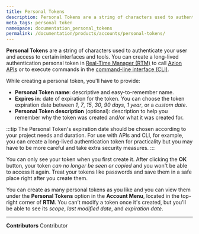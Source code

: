 ```yaml
---
title: Personal Tokens
description: Personal Tokens are a string of characters used to authenticate your user and access to certain interfaces and tools.
meta_tags: personal token
namespace: documentation_personal_tokens
permalink: /documentation/products/accounts/personal-tokens/
---
```


**Personal Tokens** are a string of characters used to authenticate your user and access to certain interfaces and tools. You can create a long-lived authentication personal token in [Real-Time Manager (RTM)](https://console.azion.com/) to call [Azion APIs](https://api.azion.com/) or to execute commands in the [command-line interface (CLI)](/en/documentation/products/cli/).

While creating a personal token, you'll have to provide:

- **Personal Token name**: descriptive and easy-to-remember name.
- **Expires in**: date of expiration for the token. You can choose the token expiration date between *1*, *7*, *15*, *30*, *90 days*, *1 year*, or a *custom date*.
- **Personal Token description** (optional): description to help you remember why the token was created and/or what it was created for.

:::tip
The Personal Token's expiration date should be chosen according to your project needs and duration. For use with APIs and CLI, for example, you can create a long-lived authentication token for practicality but you may have to be more careful and take extra security measures.
:::

You can only see your token when you first create it. After clicking the **OK** button, your token *can no longer be seen or copied* and you won't be able to access it again. Treat your tokens like passwords and save them in a safe place right after you create them.

You can create as many personal tokens as you like and you can view them under the **Personal Tokens** option in the **Account Menu**, located in the top-right corner of **RTM**. You can’t modify a token once it's created, but you'll be able to see its *scope*, *last modified date*, and *expiration date*.


---


**Contributors** <ContributorList>Contributor</ContributorList>
